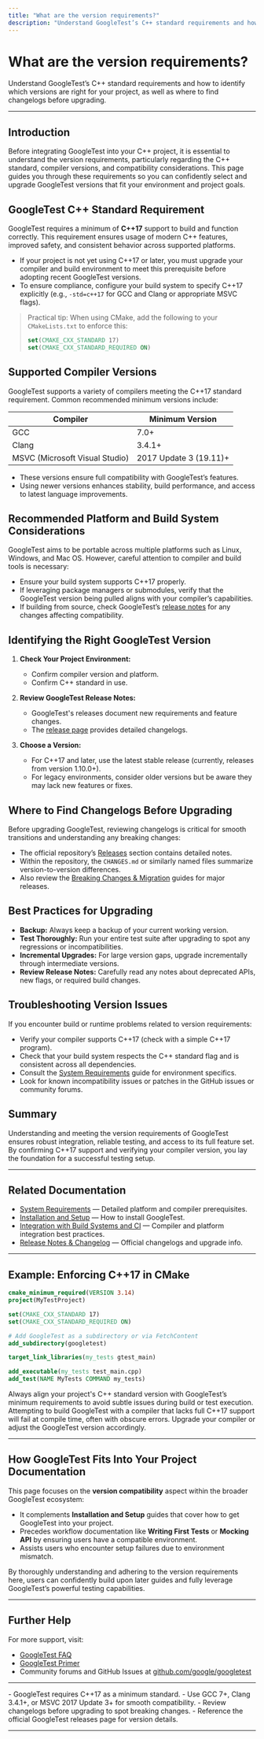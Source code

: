 ```yaml
---
title: "What are the version requirements?"
description: "Understand GoogleTest’s C++ standard requirements and how to identify which versions are right for your project, as well as where to find changelogs before upgrading."
---
```


# What are the version requirements?

Understand GoogleTest’s C++ standard requirements and how to identify which versions are right for your project, as well as where to find changelogs before upgrading.

---

## Introduction

Before integrating GoogleTest into your C++ project, it is essential to understand the version requirements, particularly regarding the C++ standard, compiler versions, and compatibility considerations. This page guides you through these requirements so you can confidently select and upgrade GoogleTest versions that fit your environment and project goals.


## GoogleTest C++ Standard Requirement

GoogleTest requires a minimum of **C++17** support to build and function correctly. This requirement ensures usage of modern C++ features, improved safety, and consistent behavior across supported platforms.

- If your project is not yet using C++17 or later, you must upgrade your compiler and build environment to meet this prerequisite before adopting recent GoogleTest versions.
- To ensure compliance, configure your build system to specify C++17 explicitly (e.g., `-std=c++17` for GCC and Clang or appropriate MSVC flags).

> Practical tip: When using CMake, add the following to your `CMakeLists.txt` to enforce this:
>
> ```cmake
> set(CMAKE_CXX_STANDARD 17)
> set(CMAKE_CXX_STANDARD_REQUIRED ON)
> ```


## Supported Compiler Versions

GoogleTest supports a variety of compilers meeting the C++17 standard requirement. Common recommended minimum versions include:

| Compiler             | Minimum Version      |
|----------------------|----------------------|
| GCC                  | 7.0+                 |
| Clang                | 3.4.1+               |
| MSVC (Microsoft Visual Studio) | 2017 Update 3 (19.11)+ |

- These versions ensure full compatibility with GoogleTest’s features.
- Using newer versions enhances stability, build performance, and access to latest language improvements.


## Recommended Platform and Build System Considerations

GoogleTest aims to be portable across multiple platforms such as Linux, Windows, and Mac OS. However, careful attention to compiler and build tools is necessary:

- Ensure your build system supports C++17 properly.
- If leveraging package managers or submodules, verify that the GoogleTest version being pulled aligns with your compiler’s capabilities.
- If building from source, check GoogleTest’s [release notes](https://github.com/google/googletest/releases) for any changes affecting compatibility.


## Identifying the Right GoogleTest Version

1. **Check Your Project Environment:**
   - Confirm compiler version and platform.
   - Confirm C++ standard in use.

2. **Review GoogleTest Release Notes:**
   - GoogleTest's releases document new requirements and feature changes.
   - The [release page](https://github.com/google/googletest/releases) provides detailed changelogs.

3. **Choose a Version:**
   - For C++17 and later, use the latest stable release (currently, releases from version 1.10.0+).
   - For legacy environments, consider older versions but be aware they may lack new features or fixes.


## Where to Find Changelogs Before Upgrading

Before upgrading GoogleTest, reviewing changelogs is critical for smooth transitions and understanding any breaking changes:

- The official repository’s [Releases](https://github.com/google/googletest/releases) section contains detailed notes.
- Within the repository, the `CHANGES.md` or similarly named files summarize version-to-version differences.
- Also review the [Breaking Changes & Migration](https://github.com/google/googletest/tree/main/changelog/breaking-migration) guides for major releases.


## Best Practices for Upgrading

- **Backup:** Always keep a backup of your current working version.
- **Test Thoroughly:** Run your entire test suite after upgrading to spot any regressions or incompatibilities.
- **Incremental Upgrades:** For large version gaps, upgrade incrementally through intermediate versions.
- **Review Release Notes:** Carefully read any notes about deprecated APIs, new flags, or required build changes.


## Troubleshooting Version Issues

If you encounter build or runtime problems related to version requirements:

- Verify your compiler supports C++17 (check with a simple C++17 program).
- Check that your build system respects the C++ standard flag and is consistent across all dependencies.
- Consult the [System Requirements](https://google.github.io/googletest/prerequisites-installation/system-requirements) guide for environment specifics.
- Look for known incompatibility issues or patches in the GitHub issues or community forums.


## Summary

Understanding and meeting the version requirements of GoogleTest ensures robust integration, reliable testing, and access to its full feature set. By confirming C++17 support and verifying your compiler version, you lay the foundation for a successful testing setup.


---

## Related Documentation

- [System Requirements](https://google.github.io/googletest/prerequisites-installation/system-requirements) — Detailed platform and compiler prerequisites.
- [Installation and Setup](https://google.github.io/googletest/guides/getting-started/installation-and-setup) — How to install GoogleTest.
- [Integration with Build Systems and CI](https://google.github.io/googletest/overview/integration-ecosystem/integration-with-build-and-ci) — Compiler and platform integration best practices.
- [Release Notes & Changelog](https://github.com/google/googletest/releases) — Official changelogs and upgrade info.


---

## Example: Enforcing C++17 in CMake

```cmake
cmake_minimum_required(VERSION 3.14)
project(MyTestProject)

set(CMAKE_CXX_STANDARD 17)
set(CMAKE_CXX_STANDARD_REQUIRED ON)

# Add GoogleTest as a subdirectory or via FetchContent
add_subdirectory(googletest)

target_link_libraries(my_tests gtest_main)

add_executable(my_tests test_main.cpp)
add_test(NAME MyTests COMMAND my_tests)
```


<Tip>
Always align your project's C++ standard version with GoogleTest’s minimum requirements to avoid subtle issues during build or test execution.
</Tip>


<Warning>
Attempting to build GoogleTest with a compiler that lacks full C++17 support will fail at compile time, often with obscure errors. Upgrade your compiler or adjust the GoogleTest version accordingly.
</Warning>


---

## How GoogleTest Fits Into Your Project Documentation

This page focuses on the **version compatibility** aspect within the broader GoogleTest ecosystem:

- It complements **Installation and Setup** guides that cover how to get GoogleTest into your project.
- Precedes workflow documentation like **Writing First Tests** or **Mocking API** by ensuring users have a compatible environment.
- Assists users who encounter setup failures due to environment mismatch.

By thoroughly understanding and adhering to the version requirements here, users can confidently build upon later guides and fully leverage GoogleTest’s powerful testing capabilities.

---

## Further Help

For more support, visit:

- [GoogleTest FAQ](https://google.github.io/googletest/faq.html)
- [GoogleTest Primer](https://google.github.io/googletest/primer.html)
- Community forums and GitHub Issues at [github.com/google/googletest](https://github.com/google/googletest)

---

<Callout title="Summary">
- GoogleTest requires C++17 as a minimum standard.
- Use GCC 7+, Clang 3.4.1+, or MSVC 2017 Update 3+ for smooth compatibility.
- Review changelogs before upgrading to spot breaking changes.
- Reference the official GoogleTest releases page for version details.
</Callout>


---